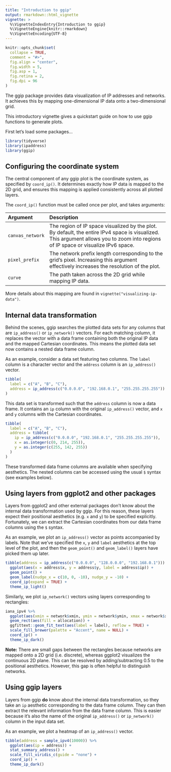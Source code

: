 ```yaml
---
title: "Introduction to ggip"
output: rmarkdown::html_vignette
vignette: >
  %\VignetteIndexEntry{Introduction to ggip}
  %\VignetteEngine{knitr::rmarkdown}
  %\VignetteEncoding{UTF-8}
---
```


```r
knitr::opts_chunk$set(
  collapse = TRUE,
  comment = "#>",
  fig.align = "center",
  fig.width = 5,
  fig.asp = 1,
  fig.retina = 2,
  fig.dpi = 96
)
```

The ggip package provides data visualization of IP addresses and networks.
It achieves this by mapping one-dimensional IP data onto a two-dimensional grid.

This introductory vignette gives a quickstart guide on how to use ggip functions to generate plots.

First let's load some packages...

```r
library(tidyverse)
library(ipaddress)
library(ggip)
```


## Configuring the coordinate system

The central component of any ggip plot is the coordinate system, as specified by `coord_ip()`.
It determines exactly how IP data is mapped to the 2D grid, and ensures this mapping is applied consistently across all plotted layers.

The `coord_ip()` function must be called once per plot, and takes arguments:

Argument  | Description
:------------ | :-----------------------------------------------------------
`canvas_network`  | The region of IP space visualized by the plot. By default, the entire IPv4 space is visualized. This argument allows you to zoom into regions of IP space or visualize IPv6 space.
`pixel_prefix`  | The network prefix length corresponding to the grid's pixel. Increasing this argument effectively increases the resolution of the plot.
`curve` | The path taken across the 2D grid while mapping IP data.

More details about this mapping are found in `vignette("visualizing-ip-data")`.


## Internal data transformation

Behind the scenes, ggip searches the plotted data sets for any columns that are `ip_address()` or `ip_network()` vectors.
For each matching column, it replaces the vector with a data frame containing both the original IP data and the mapped Cartesian coordinates.
This means the plotted data set now contains a nested data frame column.

As an example, consider a data set featuring two columns.
The `label` column is a character vector and the `address` column is an `ip_address()` vector.

```r
tibble(
  label = c("A", "B", "C"),
  address = ip_address(c("0.0.0.0", "192.168.0.1", "255.255.255.255"))
)
```

This data set is transformed such that the `address` column is now a data frame.
It contains an `ip` column with the original `ip_address()` vector, and `x` and `y` columns with the Cartesian coordinates.

```r
tibble(
  label = c("A", "B", "C"),
  address = tibble(
    ip = ip_address(c("0.0.0.0", "192.168.0.1", "255.255.255.255")),
    x = as.integer(c(0, 214, 255)),
    y = as.integer(c(255, 142, 255))
  )
)
```

These transformed data frame columns are available when specifying aesthetics.
The nested columns can be accessed using the usual `$` syntax (see examples below).


## Using layers from ggplot2 and other packages

Layers from ggplot2 and other external packages don't know about the internal data transformation used by ggip.
For this reason, these layers expect their positional aesthetics (e.g. `x` and `y`) to be specified explicitly.
Fortunately, we can extract the Cartesian coordinates from our data frame columns using the `$` syntax.

As an example, we plot an `ip_address()` vector as points accompanied by labels.
Note that we've specified the `x`, `y` and `label` aesthetics at the top level of the plot, and then the `geom_point()` and `geom_label()` layers have picked them up later.

```r
tibble(address = ip_address(c("0.0.0.0", "128.0.0.0", "192.168.0.1"))) %>%
  ggplot(aes(x = address$x, y = address$y, label = address$ip)) +
  geom_point() +
  geom_label(nudge_x = c(10, 0, -10), nudge_y = -10) +
  coord_ip(expand = TRUE) +
  theme_ip_light()
```

Similarly, we plot `ip_network()` vectors using layers corresponding to rectangles:

```r
iana_ipv4 %>%
  ggplot(aes(xmin = network$xmin, ymin = network$ymin, xmax = network$xmax, ymax = network$ymax)) +
  geom_rect(aes(fill = allocation)) +
  ggfittext::geom_fit_text(aes(label = label), reflow = TRUE) +
  scale_fill_brewer(palette = "Accent", name = NULL) +
  coord_ip() +
  theme_ip_dark()
```

**Note:** There are small gaps between the rectangles because networks are mapped onto a 2D grid (i.e. discrete), whereas ggplot2 visualizes the continuous 2D plane.
This can be resolved by adding/subtracting 0.5 to the positional aesthetics.
However, this gap is often helpful to distinguish networks.


## Using ggip layers

Layers from ggip **do** know about the internal data transformation, so they take an `ip` aesthetic corresponding to the data frame column.
They can then extract the relevant information from the data frame column.
This is easier because it's also the name of the original `ip_address()` or `ip_network()` column in the input data set.

As an example, we plot a heatmap of an `ip_address()` vector.

```r
tibble(address = sample_ipv4(10000)) %>%
  ggplot(aes(ip = address)) +
  stat_summary_address() +
  scale_fill_viridis_c(guide = "none") +
  coord_ip() +
  theme_ip_dark()
```

